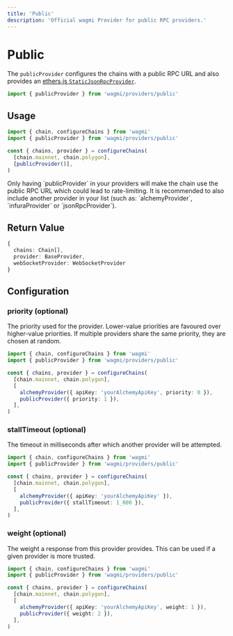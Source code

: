 ```yaml
---
title: 'Public'
description: 'Official wagmi Provider for public RPC providers.'
---
```



# Public

The `publicProvider` configures the chains with a public RPC URL and also provides an [ethers.js `StaticJsonRpcProvider`](https://docs.ethers.io/v5/api/providers/jsonrpc-provider/#StaticJsonRpcProvider).

```ts
import { publicProvider } from 'wagmi/providers/public'
```

## Usage

```ts
import { chain, configureChains } from 'wagmi'
import { publicProvider } from 'wagmi/providers/public'

const { chains, provider } = configureChains(
  [chain.mainnet, chain.polygon],
  [publicProvider()],
)
```

<Callout emoji="⚠️">
  Only having `publicProvider` in your providers will make the chain use the
  public RPC URL which could lead to rate-limiting. It is recommended to also
  include another provider in your list (such as: `alchemyProvider`,
  `infuraProvider` or `jsonRpcProvider`).
</Callout>

## Return Value

```ts
{
  chains: Chain[],
  provider: BaseProvider,
  webSocketProvider: WebSocketProvider
}
```

## Configuration

### priority (optional)

The priority used for the provider. Lower-value priorities are favoured over higher-value priorities. If multiple providers share the same priority, they are chosen at random.

```ts {7-8}
import { chain, configureChains } from 'wagmi'
import { publicProvider } from 'wagmi/providers/public'

const { chains, provider } = configureChains(
  [chain.mainnet, chain.polygon],
  [
    alchemyProvider({ apiKey: 'yourAlchemyApiKey', priority: 0 }),
    publicProvider({ priority: 1 }),
  ],
)
```

### stallTimeout (optional)

The timeout in milliseconds after which another provider will be attempted.

```ts {8}
import { chain, configureChains } from 'wagmi'
import { publicProvider } from 'wagmi/providers/public'

const { chains, provider } = configureChains(
  [chain.mainnet, chain.polygon],
  [
    alchemyProvider({ apiKey: 'yourAlchemyApiKey' }),
    publicProvider({ stallTimeout: 1_000 }),
  ],
)
```

### weight (optional)

The weight a response from this provider provides. This can be used if a given provider is more trusted.

```ts {7-8}
import { chain, configureChains } from 'wagmi'
import { publicProvider } from 'wagmi/providers/public'

const { chains, provider } = configureChains(
  [chain.mainnet, chain.polygon],
  [
    alchemyProvider({ apiKey: 'yourAlchemyApiKey', weight: 1 }),
    publicProvider({ weight: 2 }),
  ],
)
```
